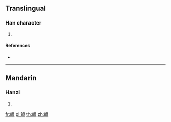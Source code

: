 {{character info/new}}
==Translingual==

===Han character===
{{Han char|rn=181|rad=頁|as=06|sn=15|four=21786|canj=HRMBC}}

# {{defn|Han|sort=頁06}}

====References====
* {{Han ref|kx=1403.170|dkj=43458|dj=1920.200|hdz=74368.110|uh=9827|ud=38951|bh=E8BD|bd=59581}}

----

==Mandarin==

===Hanzi===
{{cmn-hanzi|pin=[[duī]] ([[dui1]]), [[tiào]] ([[tiao4]])|wg=tui<sup>1</sup>, t'iao<sup>4</sup>}}

# {{defn|lang=cmn|sort=頁06}}

[[fr:頧]]
[[pl:頧]]
[[th:頧]]
[[zh:頧]]